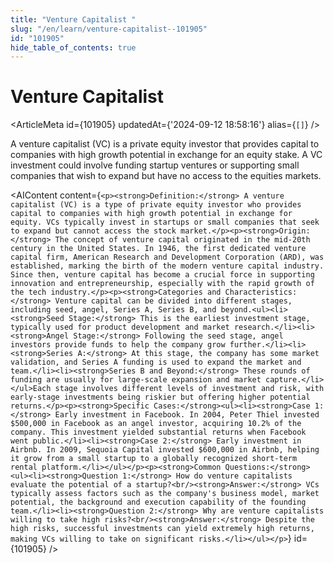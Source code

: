 ```yaml
---
title: "Venture Capitalist "
slug: "/en/learn/venture-capitalist--101905"
id: "101905"
hide_table_of_contents: true
---
```



# Venture Capitalist 

<ArticleMeta id={101905} updatedAt={'2024-09-12 18:58:16'} alias={`[]`} />
<div className='border-solid border-b border-t-0 my-4 border-[var(--ifm-color-gray-300)]' />

A venture capitalist (VC) is a private equity investor that provides capital to companies with high growth potential in exchange for an equity stake. A VC investment could involve funding startup ventures or supporting small companies that wish to expand but have no access to the equities markets.

<AIContent content={`<p><strong>Definition:</strong> A venture capitalist (VC) is a type of private equity investor who provides capital to companies with high growth potential in exchange for equity. VCs typically invest in startups or small companies that seek to expand but cannot access the stock market.</p><p><strong>Origin:</strong> The concept of venture capital originated in the mid-20th century in the United States. In 1946, the first dedicated venture capital firm, American Research and Development Corporation (ARD), was established, marking the birth of the modern venture capital industry. Since then, venture capital has become a crucial force in supporting innovation and entrepreneurship, especially with the rapid growth of the tech industry.</p><p><strong>Categories and Characteristics:</strong> Venture capital can be divided into different stages, including seed, angel, Series A, Series B, and beyond.<ul><li><strong>Seed Stage:</strong> This is the earliest investment stage, typically used for product development and market research.</li><li><strong>Angel Stage:</strong> Following the seed stage, angel investors provide funds to help the company grow further.</li><li><strong>Series A:</strong> At this stage, the company has some market validation, and Series A funding is used to expand the market and team.</li><li><strong>Series B and Beyond:</strong> These rounds of funding are usually for large-scale expansion and market capture.</li></ul>Each stage involves different levels of investment and risk, with early-stage investments being riskier but offering higher potential returns.</p><p><strong>Specific Cases:</strong><ul><li><strong>Case 1:</strong> Early investment in Facebook. In 2004, Peter Thiel invested $500,000 in Facebook as an angel investor, acquiring 10.2% of the company. This investment yielded substantial returns when Facebook went public.</li><li><strong>Case 2:</strong> Early investment in Airbnb. In 2009, Sequoia Capital invested $600,000 in Airbnb, helping it grow from a small startup to a globally recognized short-term rental platform.</li></ul></p><p><strong>Common Questions:</strong><ul><li><strong>Question 1:</strong> How do venture capitalists evaluate the potential of a startup?<br/><strong>Answer:</strong> VCs typically assess factors such as the company's business model, market potential, the background and execution capability of the founding team.</li><li><strong>Question 2:</strong> Why are venture capitalists willing to take high risks?<br/><strong>Answer:</strong> Despite the high risks, successful investments can yield extremely high returns, making VCs willing to take on significant risks.</li></ul></p>`} id={101905} />
